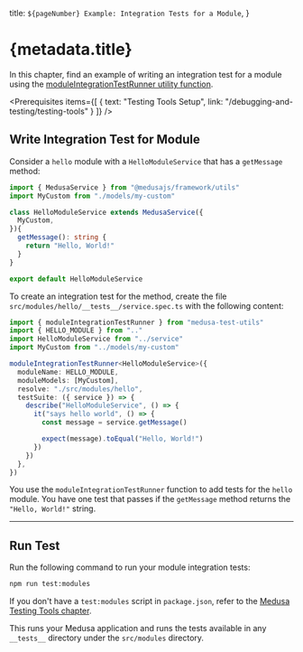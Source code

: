 
  title: `${pageNumber} Example: Integration Tests for a Module`,
}

# {metadata.title}

In this chapter, find an example of writing an integration test for a module using the [moduleIntegrationTestRunner utility function](../page.mdx).

<Prerequisites
  items={[
    {
      text: "Testing Tools Setup",
      link: "/debugging-and-testing/testing-tools"
    }
  ]}
/>

## Write Integration Test for Module

Consider a `hello` module with a `HelloModuleService` that has a `getMessage` method:

```ts title="src/modules/hello/service.ts"
import { MedusaService } from "@medusajs/framework/utils"
import MyCustom from "./models/my-custom"

class HelloModuleService extends MedusaService({
  MyCustom,
}){
  getMessage(): string {
    return "Hello, World!"
  }
}

export default HelloModuleService
```

To create an integration test for the method, create the file `src/modules/hello/__tests__/service.spec.ts` with the following content:

```ts title="src/modules/hello/__tests__/service.spec.ts"
import { moduleIntegrationTestRunner } from "medusa-test-utils"
import { HELLO_MODULE } from ".."
import HelloModuleService from "../service"
import MyCustom from "../models/my-custom"

moduleIntegrationTestRunner<HelloModuleService>({
  moduleName: HELLO_MODULE,
  moduleModels: [MyCustom],
  resolve: "./src/modules/hello",
  testSuite: ({ service }) => {
    describe("HelloModuleService", () => {
      it("says hello world", () => {
        const message = service.getMessage()

        expect(message).toEqual("Hello, World!")
      })
    })
  },
})
```

You use the `moduleIntegrationTestRunner` function to add tests for the `hello` module. You have one test that passes if the `getMessage` method returns the `"Hello, World!"` string.

---

## Run Test

Run the following command to run your module integration tests:

```bash npm2yarn
npm run test:modules
```

<Note title="Tip">

If you don't have a `test:modules` script in `package.json`, refer to the [Medusa Testing Tools chapter](../../page.mdx#add-test-commands).

</Note>

This runs your Medusa application and runs the tests available in any `__tests__` directory under the `src/modules` directory.
